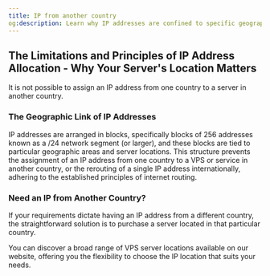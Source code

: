 ```yaml
---
title: IP from another country
og:description: Learn why IP addresses are confined to specific geographic locations and how they adhere to the principles of internet routing. Explore our diverse range of VPS server locations to find the IP location you require.
---
```



## The Limitations and Principles of IP Address Allocation - Why Your Server's Location Matters

It is not possible to assign an IP address from one country to a server in another country.

### The Geographic Link of IP Addresses

IP addresses are arranged in blocks, specifically blocks of 256 addresses known as a /24 network segment (or larger), and these blocks are tied to particular geographic areas and server locations. This structure prevents the assignment of an IP address from one country to a VPS or service in another country, or the rerouting of a single IP address internationally, adhering to the established principles of internet routing.

### Need an IP from Another Country?

If your requirements dictate having an IP address from a different country, the straightforward solution is to purchase a server located in that particular country.

You can discover a broad range of VPS server locations available on our website, offering you the flexibility to choose the IP location that suits your needs.

<CtaButton
  label='Our Server Locations'
  link='https://www.edisglobal.com/#server-locations'
  openInNewTab={true}
/>
